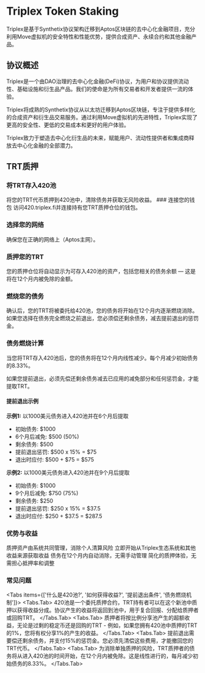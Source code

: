 
# Triplex Token Staking 

<Callout type="info">
  Triplex是基于Synthetix协议架构迁移到Aptos区块链的去中心化金融项目，充分利用Move虚拟机的安全特性和性能优势，提供合成资产、永续合约和其他金融产品。
</Callout>

## 协议概述

Triplex是一个由DAO治理的去中心化金融(DeFi)协议，为用户和协议提供流动性、基础设施和衍生品产品。我们的使命是为所有交易者和开发者提供一流的体验。

Triplex将成熟的Synthetix协议从以太坊迁移到Aptos区块链，专注于提供多样化的合成资产和衍生品交易服务。通过利用Move虚拟机的先进特性，Triplex实现了更高的安全性、更低的交易成本和更好的用户体验。

Triplex致力于塑造去中心化衍生品的未来，赋能用户、流动性提供者和集成商释放去中心化金融的全部潜力。

## TRT质押

### 将TRT存入420池

<Callout type="info">
  将您的TRT代币质押到420池中，清除债务并获取无风险收益。
</Callout>

<Steps>
  ### 连接您的钱包
  访问420.triplex.fi并连接持有您TRT质押仓位的钱包。

  ### 选择您的网络
  确保您在正确的网络上（Aptos主网）。

  ### 质押您的TRT
  您的质押仓位将自动显示为可存入420池的资产，包括您相关的债务余额 — 这是将在12个月内被免除的金额。

  ### 燃烧您的债务
  确认后，您的TRT将被委托给420池，您的债务将开始在12个月内逐渐燃烧消除。如果您选择在债务完全燃烧之前退出，您必须偿还剩余债务，减去提前退出的惩罚金。
</Steps>

### 债务燃烧计算

当您将TRT存入420池后，您的债务将在12个月内线性减少。每个月减少初始债务的8.33%。

<Callout type="warning">
  如果您提前退出，必须先偿还剩余债务减去已应用的减免部分和任何惩罚金，才能提取TRT。
</Callout>

#### 提前退出示例

**示例1:** 以1000美元债务进入420池并在6个月后提取

- 初始债务: $1000
- 6个月后减免: $500 (50%)
- 剩余债务: $500
- 提前退出惩罚: $500 x 15% = $75
- 退出时应付: $500 + $75 = $575

**示例2:** 以1000美元债务进入420池并在9个月后提取

- 初始债务: $1000
- 9个月后减免: $750 (75%)
- 剩余债务: $250
- 提前退出惩罚: $250 x 15% = $37.5
- 退出时应付: $250 + $37.5 = $287.5

### 优势与收益

<Cards>
  <Cards.Card title="零清算风险" href="/architecturalanalysis/staking">
    质押资产由系统共同管理，消除个人清算风险
  </Cards.Card>
  <Cards.Card title="持续收益" href="/architecturalanalysis/rewards">
    立即开始从Triplex生态系统和其他收益来源获取收益
  </Cards.Card>
  <Cards.Card title="债务减免" href="/architecturalanalysis/debtrelief">
    债务在12个月内自动消除，无需手动管理
  </Cards.Card>
  <Cards.Card title="简化操作" href="/architecturalanalysis/simplicity">
    简化的质押体验，无需担心抵押率和调整
  </Cards.Card>
</Cards>

### 常见问题

<Tabs items={['什么是420池?', '如何获得收益?', '提前退出条件', '债务燃烧机制']}>
  <Tabs.Tab>
    420池是一个委托质押合约，TRT持有者可以在这个新池中质押以获得收益分成。协议产生的收益将返回到池中，用于复合回报、分配给质押者或回购TRT。
  </Tabs.Tab>
  <Tabs.Tab>
    质押者将按比例分享池产生的超额收益，无论是过剩的稳定币还是回购的TRT - 例如，如果您拥有420池中质押的TRT的1%，您将有权分享1%的产生的收益。
  </Tabs.Tab>
  <Tabs.Tab>
    提前退出需要偿还剩余债务，并支付15%的惩罚金。您必须先清偿这些费用，才能撤回您的TRT代币。
  </Tabs.Tab>
  <Tabs.Tab>
    为消除单独质押的风险，TRT质押者的债务将从进入420池的时间开始，在12个月内被免除。这是线性进行的，每月减少初始债务的8.33%。
  </Tabs.Tab>
</Tabs> 